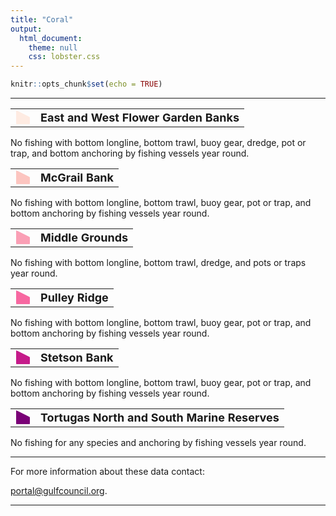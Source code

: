 ```yaml
---
title: "Coral"
output:
  html_document:
    theme: null
    css: lobster.css
---
```


```r
knitr::opts_chunk$set(echo = TRUE)
```
***
<!-- East and West Flower Garden Banks -->
<table><tr><td class="shape"><svg style="width:24px; height:22px;" xmlns="http://www.w3.org/2000/svg" version="1.1"><polygon class="plgn" style="fill: #feebe2; stroke: #feebe2; fill-opacity: 1; stroke-opacity: 1.0; stroke-width: 1;" points="1.5, 0.5 22.5, 11 22.5, 21.5 1.5, 21.5" /></svg></td><td class="value"><font size="4"><b>East and West Flower Garden Banks</b></font></td></tr></table>

No fishing with bottom longline, bottom trawl, buoy gear, dredge, pot or trap, and bottom anchoring by fishing vessels year round.
<!-- End East and West Flower Garden Banks -->

<!-- McGrail Bank -->
<table><tr><td class="shape"><svg style="width:24px; height:22px;" xmlns="http://www.w3.org/2000/svg" version="1.1"><polygon class="plgn" style="fill: #fcc5c0; stroke: #fcc5c0; fill-opacity: 1; stroke-opacity: 1.0; stroke-width: 1;" points="1.5, 0.5 22.5, 11 22.5, 21.5 1.5, 21.5" /></svg></td><td class="value"><font size="4"><b>McGrail Bank</b></font></td></tr></table>

No fishing with bottom longline, bottom trawl, buoy gear, pot or trap, and bottom anchoring by fishing vessels year round.
<!-- McGrail Bank -->


<!-- Middle Grounds -->
<table><tr><td class="shape"><svg style="width:24px; height:22px;" xmlns="http://www.w3.org/2000/svg" version="1.1"><polygon class="plgn" style="fill: #fa9fb5; stroke: #fa9fb5; fill-opacity: 1; stroke-opacity: 1.0; stroke-width: 1;" points="1.5, 0.5 22.5, 11 22.5, 21.5 1.5, 21.5" /></svg></td><td class="value"><font size="4"><b>Middle Grounds</b></font></td></tr></table>

No fishing with bottom longline, bottom trawl, dredge, and pots or traps year round.

<!-- End Middle Grounds -->


<!-- Pulley Ridge -->
<table><tr><td class="shape"><svg style="width:24px; height:22px;" xmlns="http://www.w3.org/2000/svg" version="1.1"><polygon class="plgn" style="fill: #f768a1; stroke: #f768a1; fill-opacity: 1; stroke-opacity: 1.0; stroke-width: 1;" points="1.5, 0.5 22.5, 11 22.5, 21.5 1.5, 21.5" /></svg></td><td class="value"><font size="4"><b>Pulley Ridge</b></font></td></tr></table>

No fishing with bottom longline, bottom trawl, buoy gear, pot or trap, and bottom anchoring by fishing vessels year round.
<!-- End Pulley Ridge -->


<!-- Stetson Bank -->

<table><tr><td class="shape"><svg style="width:24px; height:22px;" xmlns="http://www.w3.org/2000/svg" version="1.1"><polygon class="plgn" style="fill: #c51b8a; stroke: #c51b8a; fill-opacity: 1; stroke-opacity: 1.0; stroke-width: 1;" points="1.5, 0.5 22.5, 11 22.5, 21.5 1.5, 21.5" /></svg></td><td class="value"><font size="4"><b>Stetson Bank</b></font></td></tr></table>

No fishing with bottom longline, bottom trawl, buoy gear, pot or trap, and bottom anchoring by fishing vessels year round.

<!-- End Stetson Bank -->

<!-- Tortugas North and South Marine Reserves -->
<table><tr><td class="shape"><svg style="width:24px; height:22px;" xmlns="http://www.w3.org/2000/svg" version="1.1"><polygon class="plgn" style="fill: #7a0177; stroke: #7a0177; fill-opacity: 1; stroke-opacity: 1.0; stroke-width: 1;" points="1.5, 0.5 22.5, 11 22.5, 21.5 1.5, 21.5" /></svg></td><td class="value"><font size="4"><b>Tortugas North and South Marine Reserves</b></font></td></tr></table>

No fishing for any species and anchoring by fishing vessels year round. 
<!-- End Tortugas North and South Marine Reserves -->

***
<footer>
  <p>For more information about these data contact:</p>
  <p><a href="mailto:portal@gulfcouncil.org">
  portal@gulfcouncil.org</a>.</p>
</footer>

***